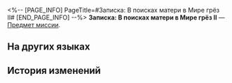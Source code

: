 <%-- [PAGE_INFO]
PageTitle=#Записка: В поисках матери в Мире грёз II#
[END_PAGE_INFO] --%>
{{Предмет Инфобокс
|id          = 140426
|Изображение = Предмет Записи.png
|Тип         = Предмет миссии
|Инвентарь   = Миссии
|Редкость    = 3
|Эффект      = 
|Описание    = Отец и дочь, пытаясь найти мать, интересуются женщиной по имени Шарлотта Художница Грёз. Услужливый сотрудник банка сообщает им, что художники Пенаконии часто собираются в закрытой зоне, известной как Граница грёз. Возможно, это будет их следующим пунктом назначения.
}}
'''Записка: В поисках матери в Мире грёз II''' — [[Предмет миссии]].

==На других языках==
{{На других языках
|en   = Note: Searching for Mother in Dreamscape (II)
|zhs  = 笔记：梦境寻母记•二
|zht  = 筆記：夢境尋母記•二
|ja   = ノート：夢境での母探し・2
|ko   = 노트: 꿈세계에서 엄마를 찾아•2
|es   = Nota: Buscando a mamá en el paisaje onírico II
|fr   = Note&nbsp;: À la recherche d'une mère dans le Pays des rêves&nbsp;(II)
|ru   = Записка: В поисках матери в Мире грёз II
|th   = บันทึก: การตามหาแม่ในแดนฝัน 2
|vi   = Ghi chú: Tìm Mẹ Trong Mơ - 2
|de   = Notiz: Suche nach der Mutter in der Traumlandschaft (II)
|id   = Catatan: Mencari Ibu di Dunia Mimpi 2
|pt   = Anotação: Procurando por Minha Mãe no Mundonírico (II)
}}

==История изменений==
{{История изменений|3.5}}